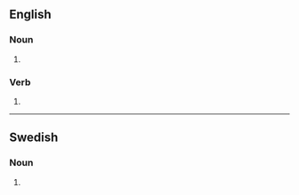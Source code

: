 ==English==

===Noun===
{{head|en|noun plural form}}

# {{plural of|chock|lang=en}}

===Verb===
{{head|en|verb form}}

# {{en-third-person singular of|chock}}

----

==Swedish==

===Noun===
{{head|sv|noun form}}

# {{sv-noun-form-indef-gen|chock}}